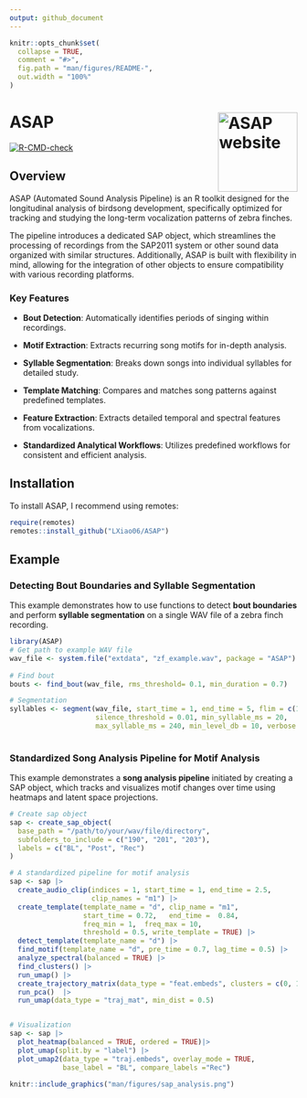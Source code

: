 ```yaml
---
output: github_document
---
```


<!-- README.md is generated from README.Rmd. Please edit that file -->

```r
knitr::opts_chunk$set(
  collapse = TRUE,
  comment = "#>",
  fig.path = "man/figures/README-",
  out.width = "100%"
)
```

# ASAP <a href="https://lxiao06.github.io/ASAP/"><img src="man/figures/logo.png" align="right" height="139" alt="ASAP website" /></a>

<!-- badges: start -->

[![R-CMD-check](https://github.com/LXiao06/ASAP/actions/workflows/R-CMD-check.yaml/badge.svg)](https://github.com/LXiao06/ASAP/actions/workflows/R-CMD-check.yaml)

<!-- badges: end -->

## Overview

ASAP (Automated Sound Analysis Pipeline) is an R toolkit designed for the longitudinal analysis of birdsong development, specifically optimized for tracking and studying the long-term vocalization patterns of zebra finches.

The pipeline introduces a dedicated SAP object, which streamlines the processing of recordings from the SAP2011 system or other sound data organized with similar structures. Additionally, ASAP is built with flexibility in mind, allowing for the integration of other objects to ensure compatibility with various recording platforms.

### Key Features

-   **Bout Detection**: Automatically identifies periods of singing within recordings.

-   **Motif Extraction**: Extracts recurring song motifs for in-depth analysis.

-   **Syllable Segmentation**: Breaks down songs into individual syllables for detailed study.

-   **Template Matching**: Compares and matches song patterns against predefined templates.

-   **Feature Extraction**: Extracts detailed temporal and spectral features from vocalizations.

-   **Standardized Analytical Workflows**: Utilizes predefined workflows for consistent and efficient analysis.

## Installation

To install ASAP, I recommend using remotes:

```r
require(remotes)
remotes::install_github("LXiao06/ASAP")
```

## Example

### Detecting Bout Boundaries and Syllable Segmentation

This example demonstrates how to use functions to detect **bout boundaries** and perform **syllable segmentation** on a single WAV file of a zebra finch recording.

```r
library(ASAP)
# Get path to example WAV file
wav_file <- system.file("extdata", "zf_example.wav", package = "ASAP")
  
# Find bout
bouts <- find_bout(wav_file, rms_threshold= 0.1, min_duration = 0.7)

# Segmentation 
syllables <- segment(wav_file, start_time = 1, end_time = 5, flim = c(1, 8),
                     silence_threshold = 0.01, min_syllable_ms = 20, 
                     max_syllable_ms = 240, min_level_db = 10, verbose = FALSE)
  
```

### Standardized Song Analysis Pipeline for Motif Analysis

This example demonstrates a **song analysis pipeline** initiated by creating a SAP object, which tracks and visualizes motif changes over time using heatmaps and latent space projections.

```r
# Create sap object 
sap <- create_sap_object(
  base_path = "/path/to/your/wav/file/directory",
  subfolders_to_include = c("190", "201", "203"),
  labels = c("BL", "Post", "Rec")
)

# A standardized pipeline for motif analysis
sap <- sap |>
  create_audio_clip(indices = 1, start_time = 1, end_time = 2.5,
                    clip_names = "m1") |>
  create_template(template_name = "d", clip_name = "m1",
                  start_time = 0.72,   end_time =  0.84,
                  freq_min = 1,  freq_max = 10,
                  threshold = 0.5, write_template = TRUE) |>
  detect_template(template_name = "d") |>
  find_motif(template_name = "d", pre_time = 0.7, lag_time = 0.5) |>
  analyze_spectral(balanced = TRUE) |>
  find_clusters() |>
  run_umap() |>
  create_trajectory_matrix(data_type = "feat.embeds", clusters = c(0, 1), balanced = TRUE) |>
  run_pca()  |>
  run_umap(data_type = "traj_mat", min_dist = 0.5)


# Visualization
sap <- sap |>
  plot_heatmap(balanced = TRUE, ordered = TRUE)|>
  plot_umap(split.by = "label") |>
  plot_umap2(data_type = "traj.embeds", overlay_mode = TRUE, 
             base_label = "BL", compare_labels ="Rec")

```

```r
knitr::include_graphics("man/figures/sap_analysis.png")
```

